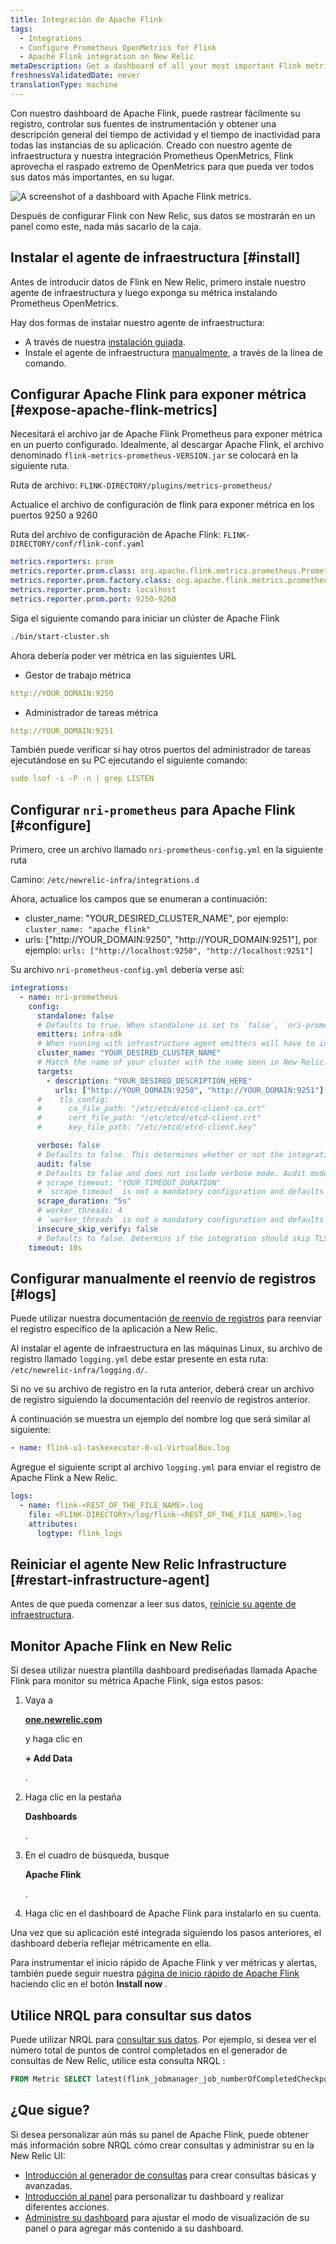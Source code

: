 ```yaml
---
title: Integración de Apache Flink
tags:
  - Integrations
  - Configure Prometheus OpenMetrics for Flink
  - Apache Flink integration on New Relic
metaDescription: Get a dashboard of all your most important Flink metrics with our quickstart.
freshnessValidatedDate: never
translationType: machine
---
```



Con nuestro dashboard de Apache Flink, puede rastrear fácilmente su registro, controlar sus fuentes de instrumentación y obtener una descripción general del tiempo de actividad y el tiempo de inactividad para todas las instancias de su aplicación. Creado con nuestro agente de infraestructura y nuestra integración Prometheus OpenMetrics, Flink <InlinePopover type="dashboards"/>aprovecha el raspado extremo de OpenMetrics para que pueda ver todos sus datos más importantes, en su lugar.

<img
  src={dashboardsApacheFlinkQuickstart}
  title="Apache Flink dashboard landing page"
  alt="A screenshot of a dashboard with Apache Flink metrics."
/>

<figcaption>
  Después de configurar Flink con New Relic, sus datos se mostrarán en un panel como este, nada más sacarlo de la caja.
</figcaption>

## Instalar el agente de infraestructura [#install]

Antes de introducir datos de Flink en New Relic, primero instale nuestro agente de infraestructura y luego exponga su métrica instalando Prometheus OpenMetrics.

Hay dos formas de instalar nuestro agente de infraestructura:

* A través de nuestra [instalación guiada](https://one.newrelic.com/nr1-core?state=5e236fa2-fbfd-1f53-e55d-9241d2a73068).
* Instale el agente de infraestructura [manualmente](/docs/infrastructure/install-infrastructure-agent/linux-installation/install-infrastructure-monitoring-agent-linux), a través de la línea de comando.

## Configurar Apache Flink para exponer métrica [#expose-apache-flink-metrics]

Necesitará el archivo jar de Apache Flink Prometheus para exponer métrica en un puerto configurado. Idealmente, al descargar Apache Flink, el archivo denominado `flink-metrics-prometheus-VERSION.jar` se colocará en la siguiente ruta.

Ruta de archivo: `FLINK-DIRECTORY/plugins/metrics-prometheus/`

Actualice el archivo de configuración de flink para exponer métrica en los puertos 9250 a 9260

Ruta del archivo de configuración de Apache Flink: `FLINK-DIRECTORY/conf/flink-conf.yaml`

```yml
metrics.reporters: prom
metrics.reporter.prom.class: org.apache.flink.metrics.prometheus.PrometheusReporter
metrics.reporter.prom.factory.class: org.apache.flink.metrics.prometheus.PrometheusReporterFactory
metrics.reporter.prom.host: localhost
metrics.reporter.prom.port: 9250-9260
```

Siga el siguiente comando para iniciar un clúster de Apache Flink

```bash
./bin/start-cluster.sh
```

Ahora debería poder ver métrica en las siguientes URL

* Gestor de trabajo métrica

```yml
http://YOUR_DOMAIN:9250
```

* Administrador de tareas métrica

```yml
http://YOUR_DOMAIN:9251
```

También puede verificar si hay otros puertos del administrador de tareas ejecutándose en su PC ejecutando el siguiente comando:

```yml
sudo lsof -i -P -n | grep LISTEN
```

## Configurar `nri-prometheus` para Apache Flink [#configure]

Primero, cree un archivo llamado `nri-prometheus-config.yml` en la siguiente ruta

Camino: `/etc/newrelic-infra/integrations.d`

Ahora, actualice los campos que se enumeran a continuación:

* cluster_name: "YOUR_DESIRED_CLUSTER_NAME", por ejemplo: `cluster_name: "apache_flink"`
* urls: \["http&#x3A;//YOUR_DOMAIN:9250", "http&#x3A;//YOUR_DOMAIN:9251"], por ejemplo: `urls: ["http://localhost:9250", "http://localhost:9251"]`

Su archivo `nri-prometheus-config.yml` debería verse así:

```yml
integrations:
  - name: nri-prometheus
    config:
      standalone: false
      # Defaults to true. When standalone is set to `false`, `nri-prometheus` requires an infrastructure agent to send data.
      emitters: infra-sdk
      # When running with infrastructure agent emitters will have to include infra-sdk
      cluster_name: "YOUR_DESIRED_CLUSTER_NAME"
      # Match the name of your cluster with the name seen in New Relic. 
      targets:
        - description: "YOUR_DESIRED_DESCRIPTION_HERE"
          urls: ["http://YOUR_DOMAIN:9250", "http://YOUR_DOMAIN:9251"]
      #    tls_config:
      #      ca_file_path: "/etc/etcd/etcd-client-ca.crt"
      #      cert_file_path: "/etc/etcd/etcd-client.crt"
      #      key_file_path: "/etc/etcd/etcd-client.key"

      verbose: false
      # Defaults to false. This determines whether or not the integration should run in verbose mode.
      audit: false
      # Defaults to false and does not include verbose mode. Audit mode logs the uncompressed data sent to New Relic and can lead to a high log volume.
      # scrape_timeout: "YOUR_TIMEOUT_DURATION"
      # `scrape_timeout` is not a mandatory configuration and defaults to 30s. The HTTP client timeout when fetching data from endpoints.
      scrape_duration: "5s"
      # worker_threads: 4
      # `worker_threads` is not a mandatory configuration and defaults to `4` for clusters with more than 400 endpoints. Slowly increase the worker thread until scrape time falls between the desired `scrape_duration`. Note: Increasing this value too much results in huge memory consumption if too many metrics are scraped at once.
      insecure_skip_verify: false
      # Defaults to false. Determins if the integration should skip TLS verification or not.
    timeout: 10s
```

## Configurar manualmente el reenvío de registros [#logs]

Puede utilizar nuestra documentación [de reenvío de registros](/docs/logs/forward-logs/forward-your-logs-using-infrastructure-agent/) para reenviar el registro específico de la aplicación a New Relic.

Al instalar el agente de infraestructura en las máquinas Linux, su archivo de registro llamado `logging.yml` debe estar presente en esta ruta: `/etc/newrelic-infra/logging.d/`.

Si no ve su archivo de registro en la ruta anterior, deberá crear un archivo de registro siguiendo la documentación del reenvío de registros anterior.

A continuación se muestra un ejemplo del nombre log que será similar al siguiente:

```yml
- name: flink-u1-taskexecutor-0-u1-VirtualBox.log
```

Agregue el siguiente script al archivo `logging.yml` para enviar el registro de Apache Flink a New Relic.

```yml
logs:
  - name: flink-<REST_OF_THE_FILE_NAME>.log 
    file: <FLINK-DIRECTORY>/log/flink-<REST_OF_THE_FILE_NAME>.log
    attributes:
      logtype: flink_logs
```

## Reiniciar el agente New Relic Infrastructure [#restart-infrastructure-agent]

Antes de que pueda comenzar a leer sus datos, [reinicie su agente de infraestructura](/docs/infrastructure/install-infrastructure-agent/manage-your-agent/start-stop-restart-infrastructure-agent/).

## Monitor Apache Flink en New Relic

Si desea utilizar nuestra plantilla dashboard prediseñadas llamada Apache Flink para monitor su métrica Apache Flink, siga estos pasos:

1. Vaya a

   <DNT>**[one.newrelic.com](https://one.newrelic.com/)**</DNT>

   y haga clic en

   <DNT>**+ Add Data**</DNT>

   .

2. Haga clic en la pestaña

   <DNT>**Dashboards**</DNT>

   .

3. En el cuadro de búsqueda, busque

   <DNT>**Apache Flink**</DNT>

   .

4. Haga clic en el dashboard de Apache Flink para instalarlo en su cuenta.

Una vez que su aplicación esté integrada siguiendo los pasos anteriores, el dashboard debería reflejar métricamente en ella.

Para instrumentar el inicio rápido de Apache Flink y ver métricas y alertas, también puede seguir nuestra [página de inicio rápido de Apache Flink](https://newrelic.com/instant-observability/apache-flink) haciendo clic en el botón <DNT>**Install now**</DNT> .

## Utilice NRQL para consultar sus datos

Puede utilizar NRQL para [consultar sus datos](/docs/apis/nerdgraph/examples/nerdgraph-nrql-tutorial/). Por ejemplo, si desea ver el número total de puntos de control completados en el generador de consultas de New Relic, utilice esta consulta NRQL :

```sql
FROM Metric SELECT latest(flink_jobmanager_job_numberOfCompletedCheckpoints) AS 'Number of Completed Checkpoints'
```

## ¿Que sigue?

Si desea personalizar aún más su panel de Apache Flink, puede obtener más información sobre NRQL cómo crear consultas y administrar su <InlinePopover type="dashboards"/>en la New Relic UI:

* [Introducción al generador de consultas](/docs/query-your-data/explore-query-data/query-builder/introduction-query-builder) para crear consultas básicas y avanzadas.
* [Introducción al panel](/docs/query-your-data/explore-query-data/dashboards/introduction-dashboards) para personalizar tu dashboard y realizar diferentes acciones.
* [Administre su dashboard](/docs/query-your-data/explore-query-data/dashboards/manage-your-dashboard) para ajustar el modo de visualización de su panel o para agregar más contenido a su dashboard.